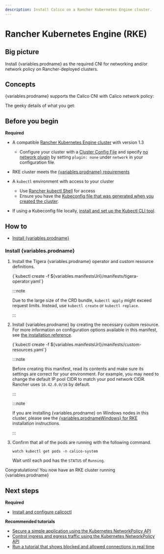 ```yaml
---
description: Install Calico on a Rancher Kubernetes Engine cluster.
---
```



# Rancher Kubernetes Engine (RKE)

## Big picture

Install {variables.prodname} as the required CNI for networking and/or network policy on Rancher-deployed clusters.

## Concepts

{variables.prodname} supports the Calico CNI with Calico network policy:

The geeky details of what you get:

<GeekDetails
  prodname={variables.prodname}
  details='Policy:Calico,IPAM:Calico,CNI:Calico,Overlay:IPIP,Routing:BGP,Datastore:Kubernetes'
/>

## Before you begin

**Required**

- A compatible [Rancher Kubernetes Engine cluster](https://rancher.com/docs/rke/latest/en/) with version 1.3

  - Configure your cluster with a [Cluster Config File](https://rancher.com/docs/rancher/v2.x/en/cluster-provisioning/rke-clusters/options/#cluster-config-file) and specify [no network plugin](https://rancher.com/docs/rke/latest/en/config-options/add-ons/network-plugins/) by setting `plugin: none` under `network` in your configuration file.

- RKE cluster meets the [{variables.prodname} requirements](requirements.mdx)

- A `kubectl` environment with access to your cluster

  - Use [Rancher kubectl Shell](https://rancher.com/docs/rancher/v2.x/en/cluster-admin/cluster-access/kubectl/) for access
  - Ensure you have the [Kubeconfig file that was generated when you created the cluster](https://rancher.com/docs/rke/latest/en/installation/#save-your-files).

- If using a Kubeconfig file locally, [install and set up the Kubectl CLI tool](https://kubernetes.io/docs/tasks/tools/install-kubectl/).

## How to

- [Install {variables.prodname}](#install-calico)

### Install {variables.prodname}

1. Install the Tigera {variables.prodname} operator and custom resource definitions.

   <CodeBlock language=''>
   {`kubectl create -f ${variables.manifestsUrl}/manifests/tigera-operator.yaml`}
   </CodeBlock>

   :::note

   Due to the large size of the CRD bundle, `kubectl apply` might exceed request limits. Instead, use `kubectl create` or `kubectl replace`.

   :::

1. Install {variables.prodname} by creating the necessary custom resource. For more information on configuration options available in this manifest, see [the installation reference](../../reference/installation/api.mdx).

   <CodeBlock language=''>
   {`kubectl create -f ${variables.manifestsUrl}/manifests/custom-resources.yaml`}
   </CodeBlock>

   :::note

   Before creating this manifest, read its contents and make sure its settings are correct for your environment. For example,
   you may need to change the default IP pool CIDR to match your pod network CIDR. Rancher uses `10.42.0.0/16` by default.

   :::

   :::note

   If you are installing {variables.prodname} on Windows nodes in this cluster, please see the [{variables.prodnameWindows} for RKE](windows-calico/rancher.mdx) installation instructions.

   :::

1. Confirm that all of the pods are running with the following command.

   ```
   watch kubectl get pods -n calico-system
   ```

   Wait until each pod has the `STATUS` of `Running`.

Congratulations! You now have an RKE cluster running {variables.prodname}

## Next steps

**Required**

- [Install and configure calicoctl](../../operations/calicoctl/install.mdx)

**Recommended tutorials**

- [Secure a simple application using the Kubernetes NetworkPolicy API](../../network-policy/get-started/kubernetes-policy/kubernetes-policy-basic.mdx)
- [Control ingress and egress traffic using the Kubernetes NetworkPolicy API](../../network-policy/get-started/kubernetes-policy/kubernetes-policy-advanced.mdx)
- [Run a tutorial that shows blocked and allowed connections in real time](../../network-policy/get-started/kubernetes-policy/kubernetes-demo.mdx)
